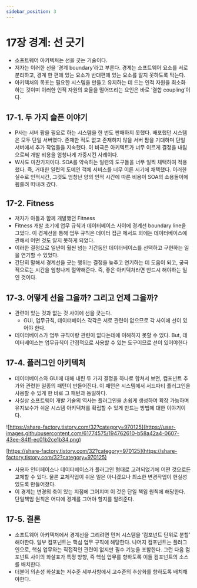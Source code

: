 ```yaml
---
sidebar_position: 3
---
```


# 17장 경계: 선 긋기

- 소프트웨어 아키텍처는 선을 긋는 기술이다.
- 저자는 이러한 선을 ‘경계 boundary’라고 부른다. 경계는 소프트웨어 요소를 서로 분리하고, 경계 한 편에 있는 요소가 반대편에 있는 요소를 알지 못하도록 막는다.
- 아키텍처의 목표는 필요한 시스템을 만들고 유지하는 데 드는 인적 자원을 최소화 하는 것이며 이러한 인적 자원의 효율을 떨어뜨리는 요인은 바로 ‘결합 coupling’이다.

## 17-1. 두 가지 슬픈 이야기

- P사는 서버 팜을 필요로 하는 시스템을 한 번도 판매하지 못했다. 배포했던 시스템은 모두 단일 서버였다. 존재한 적도 없고 존재하지 않을 서버 팜을 기대하며 단일 서버에서 추가 작업들을 지속했다. 이 비극은 아키텍트가 너무 이르게 결정을 내림으로써 개발 비용을 엄청나게 가중시킨 사례이다.
- W사도 마찬가지이다. SOA를 약속하는 일련의 도구들을 너무 일찍 채택하여 적용했다. 즉, 거대한 일련의 도메인 객체 서비스를 너무 이른 시기에 채택했다. 이러한 실수로 인적시간, 그것도 엄청난 양의 인적 시간에 따른 비용이 SOA의 소용돌이에 휩쓸려 떠내려 갔다.

## 17-2. Fitness

- 저자가 아들과 함께 개발했던 Fitness
- Fitness 개발 초기에 업무 규칙과 데이터베이스 사이에 경계선 boundary line을 그었다. 이 경계선을 통해 업무 규칙은 데이터 접근 메서드 외에는 데이터베이스에 관해서 어떤 것도 알지 못하게 되었다.
- 이러한 결정으로 일년이 훨씬 넘는 기간동안 데이터베이스를 선택하고 구현하는 일을 연기할 수 있었다.
- 간단히 말해서 경계선을 긋는 행위는 결정을 늦추고 연기하는 데 도움이 되고, 궁극적으로는 시간을 엄청나게 절약해준다. 즉, 좋은 아키텍처라면 반드시 해야하는 일인 것이다.

## 17-3. 어떻게 선을 그을까? 그리고 언제 그을까?

- 관련이 있는 것과 없는 것 사이에 선을 긋는다.
    - GUI, 업무규칙, 데이터베이스 각각은 서로 관련이 없으므로 각 사이에 선이 있어야 한다.
- 데이터베이스가 업무 규칙이랑 관련이 없다는데에 이해하지 못할 수 있다. But, 데이터베이스는 업무규칙이 간접적으로 사용할 수 있는 도구이므로 선이 있어야한다

## 17-4. 플러그인 아키텍처

- 데이터베이스와 GUI에 대해 내린 두 가지 결정을 하나로 합쳐서 보면, 컴포넌트 추가와 관련한 일종의 패턴이 만들어진다. 이 패턴은 시스템에서 서드파티 플러그인을 사용할 수 있게 한 바로 그 패턴과 동일하다.
- 사실상 소프트웨어 개발 기술의 역사는 플러그인을 손쉽게 생성하여 확장 가능하며 유지보수가 쉬운 시스템 아키텍처를 확립할 수 있게 만드는 방법에 대한 이야기이다.

![https://share-factory.tistory.com/32?category=970125](https://user-images.githubusercontent.com/61774575/194762610-b58a42a4-0607-43ee-84ff-ec01b2ce1b34.png)

[https://share-factory.tistory.com/32?category=970125](https://share-factory.tistory.com/32?category=970125)

- 사용자 인터페이스나 데이터베이스가 플러그인 형태로 고려되었기에 어떤 것으로든 교체할 수 있다. 물론 교체작업이 쉬운 일은 아니겠으나 최소한 변경작업이 현실성 있도록 만들어졌다.
- 이 경계는 변경의 축이 있는 지점에 그어지며 이 것은 단일 책임 원칙에 해당한다. 단일책임 원칙은 어디에 경계를 그어야 할지를 알려준다.

## 17-5. 결론

- 소프트웨어 아키텍처에서 경계선을 그리려면 먼저 시스템을 ‘컴포넌트 단위로 분할’ 해야한다. 일부 컴포넌트는 핵심 업무 규칙에 해당한다. 나머지 컴포넌트는 플러그인으로, 핵심 업무와는 직접적인 관련이 없지만 필수 기능을 포함한다. 그런 다음 컴포넌트 사이의 화살표가 특정 방향, 즉 핵심 업무를 향하도록 이들 컴포넌트의 소스를 배치한다.
- 더불어 의손성 화살표는 저수준 세부사항에서 고수준의 추상화를 향하도록 배치해야한다.
